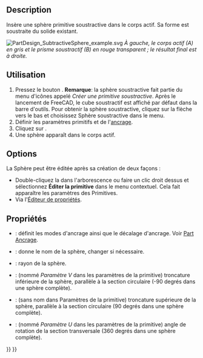 <languages/>

{{Docnav/fr
|[[PartDesign_SubtractiveCylinder/fr|Cylindre soustractif]]
|[[PartDesign_SubtractiveCone/fr|Cône soustractif]]
|[[PartDesign_Workbench/fr|Atelier PartDesign]]
|IconL=PartDesign_SubtractiveCylinder.svg
|IconR=PartDesign_SubtractiveCone.svg
|IconC=Workbench_PartDesign.svg
}}

{{GuiCommand/fr
|Name=PartDesign SubtractiveSphere
|Name/fr=PartDesign Sphère soustractive
|MenuLocation=PartDesign → Créer une primitive soustractive → Sphère soustractive
|Workbenches=[[PartDesign_Workbench/fr|PartDesign]]
|Version=0.17
|SeeAlso=[[PartDesign_CompPrimitiveSubtractive/fr|PartDesign Primitives soustractives]], [[PartDesign_AdditiveSphere/fr|PartDesign Sphère additif]]
}}

==Description==

Insère une sphère primitive soustractive dans le corps actif. Sa forme est soustraite du solide existant.

[[File:PartDesign_SubtractiveSphere_example.svg|none]]
''À gauche, le corps actif (A) en gris et le prisme soustractif (B) en rouge transparent ; le résultat final est à droite.''

<span id="Usage"></span>
==Utilisation==

# Pressez le bouton {{Button|[[Image:PartDesign SubtractiveSphere.svg|24px]] '''Sphère soustractive'''}}. '''Remarque''': la sphère soustractive fait partie du menu d'icônes appelé ''Créer une primitive soustractive''. Après le lancement de FreeCAD, le cube soustractif est affiché par défaut dans la barre d'outils. Pour obtenir la sphère soustractive, cliquez sur la flèche vers le bas et choisissez Sphère soustractive dans le menu.
# Définir les paramètres primitifs et de l'[[Part_EditAttachment/fr|ancrage]].
# Cliquez sur {{Button|OK}}. 
# Une sphère apparaît dans le corps actif.

==Options==

La Sphère peut être éditée après sa création de deux façons :
* Double-cliquez la dans l'arborescence ou faire un clic droit dessus et sélectionnez '''Éditer la primitive''' dans le menu contextuel. Cela fait apparaître les paramètres des Primitives. 
* Via l'[[Property_editor/fr|Éditeur de propriétés]].

<span id="Properties"></span>
==Propriétés==

* {{PropertyData|Attachment}} : définit les modes d'ancrage ainsi que le décalage d'ancrage. Voir [[Part_EditAttachment/fr|Part Ancrage]].
* {{PropertyData|Label}} : donne le nom de la sphère, changer si nécessaire.
* {{PropertyData|Radius}} : rayon de la sphère.
* {{PropertyData|Angle1}} : (nommé ''Paramètre V'' dans les paramètres de la primitive) troncature inférieure de la sphère, parallèle à la section circulaire (-90 degrés dans une sphère complète).
* {{PropertyData|Angle2}} : (sans nom dans Paramètres de la primitive) troncature supérieure de la sphère, parallèle à la section circulaire (90 degrés dans une sphère complète).
* {{PropertyData|Angle3}} : (nommé ''Paramètre U'' dans les paramètres de la primitive) angle de rotation de la section transversale (360 degrés dans une sphère complète).


{{Docnav/fr
|[[PartDesign_SubtractiveCylinder/fr|Cylindre soustractif]]
|[[PartDesign_SubtractiveCone/fr|Cône soustractif]]
|[[PartDesign_Workbench/fr|Atelier PartDesign]]
|IconL=PartDesign_SubtractiveCylinder.svg
|IconR=PartDesign_SubtractiveCone.svg
|IconC=Workbench_PartDesign.svg
}}


{{PartDesign_Tools_navi{{#translation:}}}}
{{Userdocnavi{{#translation:}}}}
